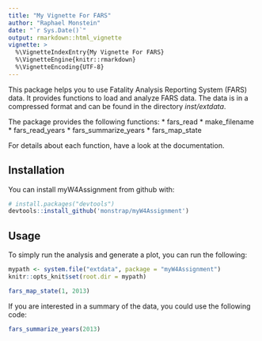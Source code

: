 ```yaml
---
title: "My Vignette For FARS"
author: "Raphael Monstein"
date: "`r Sys.Date()`"
output: rmarkdown::html_vignette
vignette: >
  %\VignetteIndexEntry{My Vignette For FARS}
  %\VignetteEngine{knitr::rmarkdown}
  %\VignetteEncoding{UTF-8}
---
```


This package helps you to use Fatality Analysis Reporting System (FARS) data. It provides functions to load and analyze FARS data. The data is in a compressed format and can be found in the directory *inst/extdata*.

The package provides the following functions:
* fars_read
* make_filename
* fars_read_years
* fars_summarize_years
* fars_map_state

For details about each function, have a look at the documentation.

## Installation

You can install myW4Assignment from github with:

```r
# install.packages("devtools")
devtools::install_github('monstrap/myW4Assignment')
```

## Usage

To simply run the analysis and generate a plot, you can run the following:
```r
mypath <- system.file("extdata", package = "myW4Assignment")
knitr::opts_knit$set(root.dir = mypath)
```

```r
fars_map_state(1, 2013)
```

If you are interested in a summary of the data, you could use the following code:

```r
fars_summarize_years(2013)
```
